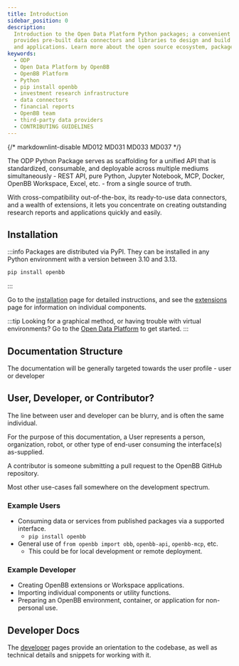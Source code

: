 ```yaml
---
title: Introduction
sidebar_position: 0
description:
  Introduction to the Open Data Platform Python packages; a convenient and powerful tool that
  provides pre-built data connectors and libraries to design and build financial reports
  and applications. Learn more about the open source ecosystem, packages, and how to contribute.
keywords:
  - ODP
  - Open Data Platform by OpenBB
  - OpenBB Platform
  - Python
  - pip install openbb
  - investment research infrastructure
  - data connectors
  - financial reports
  - OpenBB team
  - third-party data providers
  - CONTRIBUTING GUIDELINES
---
```


{/* markdownlint-disable MD012 MD031 MD033 MD037 */}


<HeadTitle title="OpenBB Docs" />

The ODP Python Package serves as scaffolding for a unified API that is standardized, consumable, and deployable across multiple mediums simultaneously - REST API, pure Python, Jupyter Notebook, MCP, Docker, OpenBB Workspace, Excel, etc. - from a single source of truth.

With cross-compatibility out-of-the-box, its ready-to-use data connectors, and a wealth of extensions, it lets you concentrate on creating outstanding research reports and applications quickly and easily.

## Installation

:::info Packages are distributed via PyPI.
They can be installed in any Python environment with a version between 3.10 and 3.13.
```sh
pip install openbb
```
:::

Go to the [installation](/python/installation) page for detailed instructions, and see the [extensions](/python/extensions) page for information on individual components.

:::tip Looking for a graphical method, or having trouble with virtual environments?
Go to the [Open Data Platform](/desktop/installation) to get started.
:::

## Documentation Structure

The documentation will be generally targeted towards the user profile - user or developer

<ul className="grid grid-cols-1 gap-2 -ml-6">
  <NewReferenceCard
    title="Installation"
    description="Instructions for installation."
    url="/python/installation"
  />
  <NewReferenceCard
    title="Quick Start Guides"
    description="Get started using the ODP Python Package."
    url="/python/quickstart"
  />
  <NewReferenceCard
    title="Settings"
    description="Configure your ODP environment."
    url="/python/settings"
  />
  <NewReferenceCard
    title="Developer Guides"
    description="Documentation, guides, and reference material for developers."
    url="python/developer"
  />
  <NewReferenceCard
    title="Command Reference"
    description="Provides detailed information about the command structure, parameters, outputs, examples, and more for the endpoints of ODP Python packages."
    url="/python/reference"
  />
  <NewReferenceCard
    title="Data Model Reference"
    description="Provides detailed information about the standard data models used in the Open Data Platform by OpenBB."
    url="/python/data_models"
  />
  <NewReferenceCard
    title="FAQs"
    description="Provides answers to frequently asked questions."
    url="/python/faqs/errors"
  />
  <NewReferenceCard
    title="Licensing"
    description="Provides information about the licensing of the Open Data Platform by OpenBB."
    url="/python/faqs/license"
  />
</ul>

## User, Developer, or Contributor?

The line between user and developer can be blurry, and is often the same individual.

For the purpose of this documentation, a User represents a person, organization, robot,
or other type of end-user consuming the interface(s) as-supplied.

A contributor is someone submitting a pull request to the OpenBB GitHub repository.

Most other use-cases fall somewhere on the development spectrum.

### Example Users

- Consuming data or services from published packages via a supported interface.
  - `pip install openbb`
- General use of `from openbb import obb`, `openbb-api`, `openbb-mcp`, etc.
  - This could be for local development or remote deployment.

### Example Developer

- Creating OpenBB extensions or Workspace applications.
- Importing individual components or utility functions.
- Preparing an OpenBB environment, container, or application for non-personal use.

## Developer Docs

The [developer](/python/developer) pages provide an orientation to the codebase, as well as technical details and snippets for working with it.
